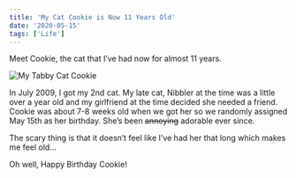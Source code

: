 ```yaml
---
title: 'My Cat Cookie is Now 11 Years Old'
date: '2020-05-15'
tags: ['Life']
---
```


Meet Cookie, the cat that I’ve had now for almost 11 years.

![My Tabby Cat Cookie](../../assets/images/posts/2020-05-15-my-cat-cookie-is-now-11-years-old/cookie-cat.jpg)

In July 2009, I got my 2nd cat. My late cat, Nibbler at the time was a little over a year old and my girlfriend at the time decided she needed a friend. Cookie was about 7-8 weeks old when we got her so we randomly assigned May 15th as her birthday. She’s been ~~annoying~~ adorable ever since.

The scary thing is that it doesn’t feel like I’ve had her that long which makes me feel old...

Oh well, Happy Birthday Cookie!
